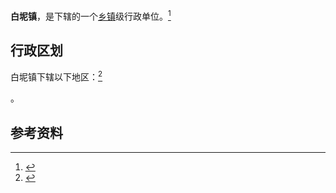 {{中国乡级行政区|44/06/07/104/000}}

'''白坭镇'''，是{{PRC admin/fullname|44/06/07/104/000|3}}下辖的一个[[乡镇|乡镇]]级行政单位。<ref>{{PRC admin/ref sgc|{{PRC admin/parent|44/06/07/104/000}}}}</ref>

== 行政区划 ==

白坭镇下辖以下地区：<ref>{{PRC admin/ref sgc|44/06/07/104/000}}</ref>

{{PRC admin/children|44/06/07/104/000}}。

== 参考资料 ==

{{reflist}}

{{行政区划小作品}}
{{PRC admin/navcat|44/06/07/104/000}}